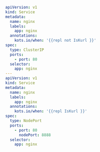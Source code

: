```yaml
apiVersion: v1
kind: Service
metadata:
  name: nginx
  labels:
    app: nginx
  annotations:
    kots.io/when: '{{repl not IsKurl }}'
spec:
  type: ClusterIP
  ports:
    - port: 80
  selector:
    app: nginx
---
apiVersion: v1
kind: Service
metadata:
  name: nginx
  labels:
    app: nginx
  annotations:
    kots.io/when: '{{repl IsKurl }}'
spec:
  type: NodePort
  ports:
    - port: 80
      nodePort: 8888
  selector:
    app: nginx
```    